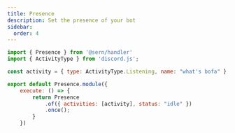 ```yaml
---
title: Presence
description: Set the presence of your bot
sidebar:
  order: 4
---
```


```js 
import { Presence } from '@sern/handler'
import { ActivityType } from 'discord.js';

const activity = { type: ActivityType.Listening, name: "what's bofa" };

export default Presence.module({
    execute: () => {
        return Presence
            .of({ activities: [activity], status: "idle" })
            .once();
        }
    })
```


